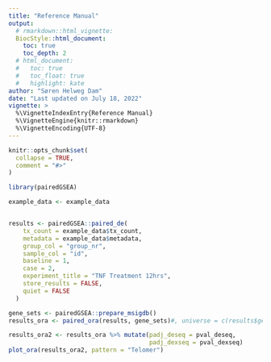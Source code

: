 ```yaml
---
title: "Reference Manual"
output: 
  # rmarkdown::html_vignette:
  BiocStyle::html_document:
    toc: true
    toc_depth: 2
  # html_document:
  #   toc: true
  #   toc_float: true
  #   highlight: kate
author: "Søren Helweg Dam"
date: "Last updated on July 18, 2022"
vignette: >
  %\VignetteIndexEntry{Reference Manual}
  %\VignetteEngine{knitr::rmarkdown}
  %\VignetteEncoding{UTF-8}
---
```


```r
knitr::opts_chunk$set(
  collapse = TRUE,
  comment = "#>"
)
```

```r
library(pairedGSEA)

example_data <- example_data


results <- pairedGSEA::paired_de(
    tx_count = example_data$tx_count,
    metadata = example_data$metadata,
    group_col = "group_nr",
    sample_col = "id",
    baseline = 1,
    case = 2,
    experiment_title = "TNF Treatment 12hrs",
    store_results = FALSE,
    quiet = FALSE
  )


```


```r
gene_sets <- pairedGSEA::prepare_msigdb()
results_ora <- paired_ora(results, gene_sets)#, universe = c(results$gene, 1:14000))

```


```r
results_ora2 <- results_ora %>% mutate(padj_deseq = pval_deseq,
                                       padj_dexseq = pval_dexseq)
plot_ora(results_ora2, pattern = "Telomer")

```

